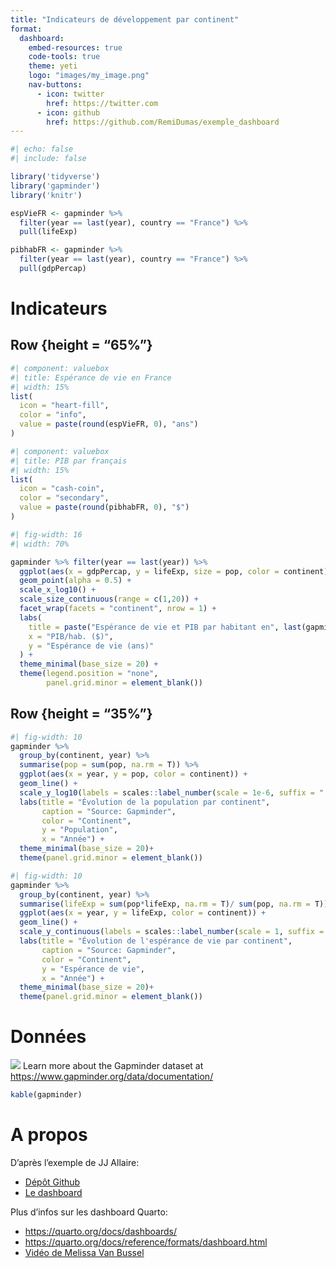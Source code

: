 ```yaml
---
title: "Indicateurs de développement par continent"
format: 
  dashboard:
    embed-resources: true
    code-tools: true
    theme: yeti
    logo: "images/my_image.png"
    nav-buttons:
      - icon: twitter
        href: https://twitter.com
      - icon: github
        href: https://github.com/RemiDumas/exemple_dashboard
---
```


```r
#| echo: false
#| include: false

library('tidyverse')
library('gapminder')
library('knitr')

espVieFR <- gapminder %>% 
  filter(year == last(year), country == "France") %>% 
  pull(lifeExp)

pibhabFR <- gapminder %>% 
  filter(year == last(year), country == "France") %>% 
  pull(gdpPercap)
```

# Indicateurs

## Row {height = "65%"}

```r
#| component: valuebox
#| title: Espérance de vie en France
#| width: 15%
list(
  icon = "heart-fill",
  color = "info",
  value = paste(round(espVieFR, 0), "ans")
)
```

```r
#| component: valuebox
#| title: PIB par français
#| width: 15%
list(
  icon = "cash-coin",
  color = "secondary",
  value = paste(round(pibhabFR, 0), "$")
)
```

```r
#| fig-width: 16
#| width: 70%

gapminder %>% filter(year == last(year)) %>% 
  ggplot(aes(x = gdpPercap, y = lifeExp, size = pop, color = continent)) +
  geom_point(alpha = 0.5) +
  scale_x_log10() +
  scale_size_continuous(range = c(1,20)) +
  facet_wrap(facets = "continent", nrow = 1) +
  labs(
    title = paste("Espérance de vie et PIB par habitant en", last(gapminder$year)),
    x = "PIB/hab. ($)",
    y = "Espérance de vie (ans)"
  ) +
  theme_minimal(base_size = 20) +
  theme(legend.position = "none",
        panel.grid.minor = element_blank())
```


## Row {height = "35%"}
```r
#| fig-width: 10
gapminder %>% 
  group_by(continent, year) %>% 
  summarise(pop = sum(pop, na.rm = T)) %>% 
  ggplot(aes(x = year, y = pop, color = continent)) +
  geom_line() +
  scale_y_log10(labels = scales::label_number(scale = 1e-6, suffix = " M")) +
  labs(title = "Évolution de la population par continent",
       caption = "Source: Gapminder",
       color = "Continent",
       y = "Population",
       x = "Année") +
  theme_minimal(base_size = 20)+
  theme(panel.grid.minor = element_blank())
```

```r
#| fig-width: 10
gapminder %>% 
  group_by(continent, year) %>% 
  summarise(lifeExp = sum(pop*lifeExp, na.rm = T)/ sum(pop, na.rm = T)) %>% 
  ggplot(aes(x = year, y = lifeExp, color = continent)) +
  geom_line() +
  scale_y_continuous(labels = scales::label_number(scale = 1, suffix = " ans")) +
  labs(title = "Évolution de l'espérance de vie par continent",
       caption = "Source: Gapminder",
       color = "Continent",
       y = "Espérance de vie",
       x = "Année") +
  theme_minimal(base_size = 20)+
  theme(panel.grid.minor = element_blank())
```


# Données

![](images/gapminder.png) Learn more about the Gapminder dataset at <https://www.gapminder.org/data/documentation/>


```r
kable(gapminder)
```

# A propos

D'après l'exemple de JJ Allaire: 

- [Dépôt Github](https://github.com/jjallaire/gapminder-dashboard/)
- [Le dashboard](https://jjallaire.github.io/gapminder-dashboard/)

Plus d'infos sur les dashboard Quarto:

- [https://quarto.org/docs/dashboards/](https://quarto.org/docs/dashboards/)
- [https://quarto.org/docs/reference/formats/dashboard.html](https://quarto.org/docs/reference/formats/dashboard.html)
- [Vidéo de Melissa Van Bussel](https://www.youtube.com/watch?v=5zYrgRylkH0)

# 

